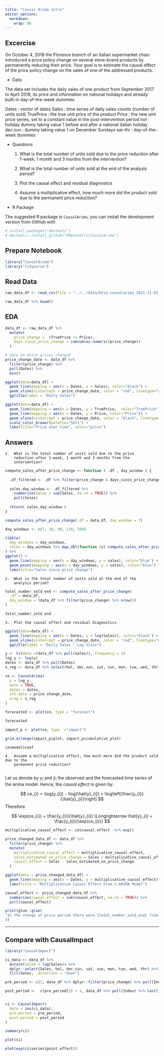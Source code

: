 ```yaml
---
title: "Causal Arima Intro"
editor_options:
  markdown:
    wrap: 88
---
```


## Excercise

On October 4, 2018 the Florence branch of an Italian supermarket chain introduced a
price policy change on several store-brand products by permanently reducing their price.
Your goal is to estimate the causal effect of the price policy change on the sales of
one of the addressed products.

-   Data

The data set includes the daily sales of one product from September 2017 to April 2019,
its price and information on national holidays and already built-in day-of-the-week
dummies.

Dates : vector of dates Sales : time series of daily sales counts (number of units sold)
TruePrice : the true unit price of the product Price : the new unit price series, set to
a constant value in the post-intervention period hol : holiday dummy taking value 1
before and after a national Italian holiday dec.sun : dummy taking value 1 on December
Sundays sat--thr : day-of-the-week dummies

-   Questions

    1.  What is the total number of units sold due to the price reduction after 1-week,
        1 month and 3 months from the intervention?

    2.  What is the total number of units sold at the end of the analysis period?

    3.  Plot the causal effect and residual diagnostics

    4.  Assume a multiplicative effect, how much more did the product sold due to the
        permanent price reduction?

-   R Package

The suggested R package is `CausalArima`, you can install the development version from
GitHub with

```r
# install.packages("devtools")
# devtools::install_github("FMenchetti/CausalArima")
```

## Prepare Notebook

```r
library("CausalArima")
library("tidyverse")
```

## Read Data

```r
raw_data_df <- read_csv(file = "../../data/btsa-causalarima_2021-11-02_2033/dataset.csv")

raw_data_df %>% head()
```

## EDA

```r
data_df <- raw_data_df %>% 
  mutate(
    price_change =  (TruePrice != Price),
    days_since_price_change = cumsum(as.numeric(price_change))
  )
```

```r
# date on which prices changed
price_change_date <- data_df %>%
  filter(price_change) %>%
  pull(Dates) %>%
  min()
```

```r
ggplot(data=data_df) +
  geom_line(mapping = aes(x = Dates, y = Sales), color="black") +
  geom_vline(xintercept = price_change_date, color = "red", linetype="dashed") +
  ggtitle(label = "Daily Sales")
```

```r
ggplot(data=data_df) +
  geom_line(mapping = aes(x = Dates, y = TruePrice,  color="TruePrice")) +
  geom_line(mapping = aes(x = Dates, y = Price, color="Price")) +
  geom_vline(xintercept = price_change_date, color = "black", linetype="dashed") +
  scale_color_brewer(palette="Set1") +
  labs(title="Price over time", color="price") 
```

## Answers

    1.  What is the total number of units sold due to the price
        reduction after 1-week, 1 month and 3 months from the
        intervention?

```r
compute_sales_after_price_change <- function ( .df , day_window ) {
  
  .df_filtered <- .df %>% filter(price_change & days_since_price_change <= day_window)
  
  sales_day_window <- .df_filtered %>% 
    summarise(Sales = sum(Sales, na.rm = TRUE)) %>% 
    pull(Sales)
  
  return( sales_day_window )
}

compute_sales_after_price_change(.df = data_df, day_window = 7)
```

```r
day_windows <- c(7, 30, 90, 120, 180)

tibble(
  day_windows = day_windows,
  sales = day_windows %>% map_dbl(function (x) compute_sales_after_price_change(.df = data_df, day_window = x))
) %>% 
ggplot() + 
  geom_line(mapping = aes(x = day_windows, y = sales), color="blue") +
  geom_point(mapping = aes(x = day_windows, y = sales), color="blue") +
  labs(title="Sales since price change")

```

    2.  What is the total number of units sold at the end of the
        analysis period?

```r
total_number_sold_end <- compute_sales_after_price_change(
  .df = data_df,
  day_window = (data_df %>% filter(price_change) %>% nrow())
)

total_number_sold_end
```

    3.  Plot the causal effect and residual diagnostics

```r
ggplot(data=data_df) +
  geom_line(mapping = aes(x = Dates, y = log(Sales)), color="black") +
  geom_vline(xintercept = price_change_date, color = "red", linetype="dashed") +
  ggtitle(label = "Daily Sales - Log Scale")
```


```r

y <- ts(data =(data_df %>% pull(Sales)), frequency = 1)
log_y <- log(y)
dates <- data_df %>% pull(Dates)
x_reg <- data_df %>% select(hol, dec.sun, sat, sun, mon, tue, wed, thr)

ce <- CausalArima(
  y = log_y, 
  auto = TRUE,
  dates = dates,
  int.date = price_change_date, 
  xreg = x_reg 
)
```

```r
forecasted <- plot(ce, type = "forecast")

forecasted
```

```r
impact_p <- plot(ce, type  ="impact")

grid.arrange(impact_p$plot, impact_p$cumulative_plot)
```
```r
ce$model$coef
```

    4.  Assume a multiplicative effect, how much more did the product sold due to the
        permanent price reduction?
        
Let us denote by $y_{i}$ and $\hat{y}_{i}$ the observed and the forecasted time series of the arima model. Hence, the *causal effect* is given by:

$$
ce_{i} = \log(y_{i}) - \log(\hat{y}_{i}) = \log\left(\frac{y_{i}}{\hat{y}_{i}}\right) 
$$
Therefore 

$$
\exp(ce_{i}) = \frac{y_{i}}{\hat{y}_{i}}  \Longrightarrow \hat{y}_{i} = \frac{y_{i}}{\exp(ce_{i})}
$$


```r
multiplicative_causal_effect <- ce$causal.effect  %>% exp()

price_changed_data_df <- data_df %>% 
  filter(price_change) %>% 
  mutate(
    multiplicative_causal_effect = multiplicative_causal_effect,
    sales_estimated_no_price_change = Sales / multiplicative_causal_effect,
    causal_effect = Sales - sales_estimated_no_price_change
  )

ggplot(data = price_changed_data_df) +
  geom_line(mapping = aes(x = Dates, y = multiplicative_causal_effect), color = "purple") +
  labs(title = "Multiplicative Causal Effect From C-ARIMA Model")
```
```r
causal_effect <- price_changed_data_df %>%
  summarise(causal_effect = sum(causal_effect, na.rm = TRUE)) %>% 
  pull(causal_effect)
```

```r
print(glue::glue(
"In the change of price period there were {total_number_sold_end} from where we estimate {round(causal_effect)} were caused by the price change. This accounts for {round( 100 * causal_effect / total_number_sold_end, digits=2)}% of the sales during this period."
))
```

---

## Compare with CausalImpact

```r
library("CausalImpact")

ci_data <- data_df %>% 
  mutate(Sales = log(Sales)) %>% 
  dplyr::select(Sales, hol, dec.sun, sat, sun, mon, tue, wed, thr) %>% 
  fill(Sales, .direction = "down")

pre_period <- c(1, data_df %>% dplyr::filter(price_change) %>% pull(Index) %>% first() - 1)

post_period <-  c(pre_period[2] + 1, data_df %>% pull(Index) %>% last())


ci <- CausalImpact(
  data = zoo(ci_data),
  pre.period = pre_period,
  post.period = post_period
)

summary(ci)
```

```r
plot(ci)
```
```r
plot(exp(ci$series$point.effect))
```


